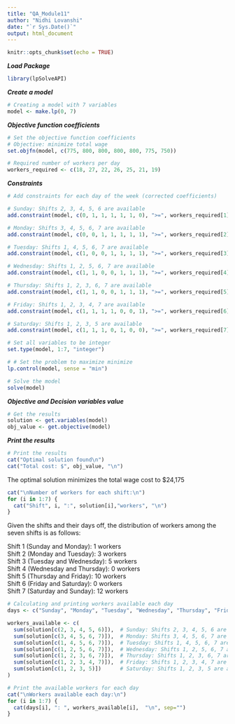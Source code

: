 ```yaml
---
title: "QA_Module11"
author: "Nidhi Lovanshi"
date: "`r Sys.Date()`"
output: html_document
---
```


```r
knitr::opts_chunk$set(echo = TRUE)
```

***Load Package***
```r
library(lpSolveAPI)
```

***Create a model***
```r

# Creating a model with 7 variables
model <- make.lp(0, 7)  

```

***Objective function coefficients***
```r
# Set the objective function coefficients
# Objective: minimize total wage
set.objfn(model, c(775, 800, 800, 800, 800, 775, 750))

# Required number of workers per day
workers_required <- c(18, 27, 22, 26, 25, 21, 19)


```

***Constraints***

```r
# Add constraints for each day of the week (corrected coefficients)

# Sunday: Shifts 2, 3, 4, 5, 6 are available
add.constraint(model, c(0, 1, 1, 1, 1, 1, 0), ">=", workers_required[1])

# Monday: Shifts 3, 4, 5, 6, 7 are available
add.constraint(model, c(0, 0, 1, 1, 1, 1, 1), ">=", workers_required[2])  

# Tuesday: Shifts 1, 4, 5, 6, 7 are available
add.constraint(model, c(1, 0, 0, 1, 1, 1, 1), ">=", workers_required[3])  

# Wednesday: Shifts 1, 2, 5, 6, 7 are available
add.constraint(model, c(1, 1, 0, 0, 1, 1, 1), ">=", workers_required[4])  

# Thursday: Shifts 1, 2, 3, 6, 7 are available
add.constraint(model, c(1, 1, 0, 0, 1, 1, 1), ">=", workers_required[5])  

# Friday: Shifts 1, 2, 3, 4, 7 are available
add.constraint(model, c(1, 1, 1, 1, 0, 0, 1), ">=", workers_required[6])  

# Saturday: Shifts 1, 2, 3, 5 are available
add.constraint(model, c(1, 1, 1, 0, 1, 0, 0), ">=", workers_required[7])  

# Set all variables to be integer
set.type(model, 1:7, "integer")

# # Set the problem to maximize minimize
lp.control(model, sense = "min")

# Solve the model
solve(model)
```

***Objective and Decision variables value***
```r
# Get the results
solution <- get.variables(model)
obj_value <- get.objective(model)
```

***Print the results***
```r
# Print the results
cat("Optimal solution found\n")
cat("Total cost: $", obj_value, "\n")
```
The optimal solution minimizes the total wage cost to $24,175
```r
cat("\nNumber of workers for each shift:\n")
for (i in 1:7) {
  cat("Shift", i, ":", solution[i],"workers", "\n")
}

```
Given the shifts and their days off, the distribution of workers among the seven shifts is as follows:

Shift 1 (Sunday and Monday): 1 workers  
Shift 2 (Monday and Tuesday): 3 workers  
Shift 3 (Tuesday and Wednesday): 5 workers   
Shift 4 (Wednesday and Thursday): 0 workers   
Shift 5 (Thursday and Friday): 10 workers  
Shift 6 (Friday and Saturday): 0 workers   
Shift 7 (Saturday and Sunday): 12 workers  

```r
# Calculating and printing workers available each day
days <- c("Sunday", "Monday", "Tuesday", "Wednesday", "Thursday", "Friday", "Saturday")

workers_available <- c(
  sum(solution[c(2, 3, 4, 5, 6)]),  # Sunday: Shifts 2, 3, 4, 5, 6 are available
  sum(solution[c(3, 4, 5, 6, 7)]),  # Monday: Shifts 3, 4, 5, 6, 7 are available
  sum(solution[c(1, 4, 5, 6, 7)]),  # Tuesday: Shifts 1, 4, 5, 6, 7 are available
  sum(solution[c(1, 2, 5, 6, 7)]),  # Wednesday: Shifts 1, 2, 5, 6, 7 are available
  sum(solution[c(1, 2, 3, 6, 7)]),  # Thursday: Shifts 1, 2, 3, 6, 7 are available
  sum(solution[c(1, 2, 3, 4, 7)]),  # Friday: Shifts 1, 2, 3, 4, 7 are available
  sum(solution[c(1, 2, 3, 5)])      # Saturday: Shifts 1, 2, 3, 5 are available
)

# Print the available workers for each day
cat("\nWorkers available each day:\n")
for (i in 1:7) {
  cat(days[i], ": ", workers_available[i],  "\n", sep="")
}

```

